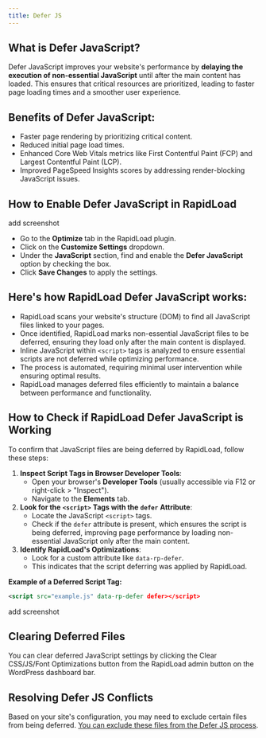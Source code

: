 ```yaml
---
title: Defer JS
--- 
```


## **What is Defer JavaScript?**

Defer JavaScript improves your website's performance by **delaying the execution of non-essential JavaScript** until after the main content has loaded. This ensures that critical resources are prioritized, leading to faster page loading times and a smoother user experience.

  

## **Benefits of Defer JavaScript:**

*   Faster page rendering by prioritizing critical content.
*   Reduced initial page load times.
*   Enhanced Core Web Vitals metrics like First Contentful Paint (FCP) and Largest Contentful Paint (LCP).
*   Improved PageSpeed Insights scores by addressing render-blocking JavaScript issues.

  

## **How to Enable Defer JavaScript in RapidLoad**

add screenshot

*   Go to the **Optimize** tab in the RapidLoad plugin.
*   Click on the **Customize Settings** dropdown.
*   Under the **JavaScript** section, find and enable the **Defer JavaScript** option by checking the box.
*   Click **Save Changes** to apply the settings.

  

## **Here's how RapidLoad Defer JavaScript works:**

*   RapidLoad scans your website's structure (DOM) to find all JavaScript files linked to your pages.
*   Once identified, RapidLoad marks non-essential JavaScript files to be deferred, ensuring they load only after the main content is displayed.
*   Inline JavaScript within `<script>` tags is analyzed to ensure essential scripts are not deferred while optimizing performance.
*   The process is automated, requiring minimal user intervention while ensuring optimal results.
*   RapidLoad manages deferred files efficiently to maintain a balance between performance and functionality.

  

## **How to Check if RapidLoad Defer JavaScript is Working**

To confirm that JavaScript files are being deferred by RapidLoad, follow these steps:

1. **Inspect Script Tags in Browser Developer Tools**:
    *   Open your browser's **Developer Tools** (usually accessible via F12 or 
    right-click > "Inspect").
    *   Navigate to the **Elements** tab.
2. **Look for the** **`<script>`** **Tags with the** **`defer`** **Attribute**:
    *   Locate the JavaScript `<script>` tags.
    *   Check if the `defer` attribute is present, which ensures the script is
    being deferred, improving page performance by loading non-essential JavaScript only after the main content.
3. **Identify RapidLoad's Optimizations**:
    *   Look for a custom attribute like `data-rp-defer`.
    *   This indicates that the script deferring was applied by RapidLoad.

**Example of a Deferred Script Tag:**

```xml
<script src="example.js" data-rp-defer defer></script>
```

add screenshot

  

## **Clearing Deferred Files**

You can clear deferred JavaScript settings by clicking the 
Clear CSS/JS/Font Optimizations button from the RapidLoad admin button on the 
WordPress dashboard bar.

  

## **Resolving Defer JS Conflicts**

Based on your site's configuration, you may need to exclude certain files from 
being deferred. 
[You can exclude these files from the Defer JS process](http://#).